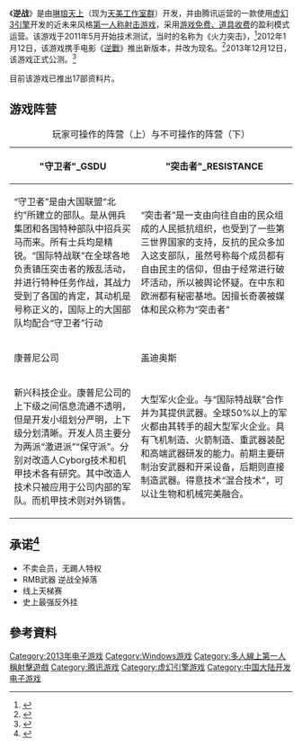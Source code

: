 {{Expand|time=2018-07-23T11:46:01+00:00}}
{{noteTA
| G1 = Games
}}
{{Infobox VG
| title = 逆战
| english = Assault Fire
| image =
| caption =
| genre = [[第一人称射击游戏|第一人称射击]]
| platforms = [[Microsoft_Windows|Microsoft Windows]]
| developer = [[琳琅天上|琳琅天上]]→[[天美工作室群|天美工作室群]]
| publisher = {{vgrelease|{{CHNML}}|[[腾讯游戏|腾讯游戏]]|{{PHI}}|[[Play_Park|Play Park]]|{{BRA}}|[[UOL|UOL]]→[[Level_Up!_Games|Level Up! Games]]}}
| director =
| producer = 徐成龙、Steve Gray
| designer =
| writer =
| programmer =
| composer =
| artist =
| series =
| engine = [[虚幻引擎3|虚幻引擎3]]
| modes = [[多人电子游戏|多人]]
| released = {{vgrelease|{{CHNML}}|2013年12月12日}}
| onlinegame = 1
| shutdown = {{vgrelease|{{BRA}}|2015年8月1日|
{{PHI}}|2017年3月27日
}}
}}

《'''逆战'''》是由[[琳琅天上|琳琅天上]]（现为[[天美工作室群|天美工作室群]]）开发，并由腾讯运营的一款使用[[虚幻3引擎|虚幻3引擎]]开发的近未来风格[[第一人称射击游戏|第一人称射击游戏]]，采用[[网络游戏免费模式|游戏免费、道具收费]]的盈利模式运营。该游戏于2011年5月开始技术测试，当时的名称为《火力突击》，<ref>{{Cite web |url = http://www.gamersky.com/hardware/201509/658898_10.shtml |title = 10大游戏实测 电竞玩家GTX 950与GTX 960显卡该选谁？ |author = 马振华 |date = 2015年9月4日 |publisher = 游民星空 |language = zh-cn }}</ref>2012年1月12日，该游戏携手电影《[[逆戰_(電影)|逆戰]]》推出新版本，并改为现名。<ref>{{Cite web |url = http://games.qq.com/a/20120113/000152.htm |title = 携手周杰伦谢霆锋 腾讯大作更名逆战 |date = 2012年1月13日 |publisher = 腾讯游戏 |language = zh-cn }}</ref>2013年12月12日，该游戏正式公测。<ref>{{Cite web |url = http://games.qq.com/a/20131130/005741.htm#p=1 |title = 张杰国际范MV首发《逆战》宣布12月12日公测 |author = QQ军团 |date = 2013年11月30日 |publisher = 腾讯网 |language = zh-cn }}</ref>

目前该游戏已推出17部资料片。

== 游戏阵营 ==
{| class="wikitable"
|+玩家可操作的阵营（上）与不可操作的阵营（下）
!"守卫者"_GSDU
!"突击者"_RESISTANCE
|-
|“守卫者”是由大国联盟“北约”所建立的部队。是从佣兵集团和各国特种部队中招兵买马而来。所有士兵均是精锐。“国际特战联”在全球各地负责镇压突击者的叛乱活动，并进行特种任务作战，其战力受到了各国的肯定，其动机是号称正义的，国际上的大国部队均配合“守卫者”行动
|“突击者”是一支由向往自由的民众组成的人民抵抗组织，也受到了一些第三世界国家的支持，反抗的民众多加入这支部队，虽然号称每个成员都有自由民主的信仰，但由于经常进行破坏活动，所以被舆论怀疑。在中东和欧洲都有秘密基地。因擅长奇袭被媒体和民众称为“突击者”
|-
|康普尼公司
|盖迪奥斯
|天兆組織
|-
|新兴科技企业。康普尼公司的上下级之间信息流通不透明，但是开发小组划分严明，上下级分划清晰。开发人员主要分为两派“激进派”“保守派”。分别对改造人Cyborg技术和机甲技术各有研究。其中改造人技术只被应用于公司内部的军队。而机甲技术则对外销售。
|大型军火企业。与“国际特战联”合作并为其提供武器。全球50%以上的军火都由其转手的超大型军火企业。具有飞机制造、火箭制造、重武器装配和高端武器研发的能力。前期主要研制治安武器和开采设备，后期则直接制造武器。得意技术“混合技术”，可以让生物和机械完美融合。
|Z博士背後的神秘組織。由最高代理收服一批人類精英後所成立的龐大組織，在天兆組織成立後便做了一件轟動全球的大事件，將研究所襲擊事件中身亡的Z博士復活，並成為天兆組織的七大代理人之一，而Z博士又建立了臭名昭著的康普尼公司，而康普尼公司的CEO由莉莉斯擔任。
|}

== 承诺<ref>{{Cite web|url=http://nz.qq.com/webplat/info/news_version3/1421/2253/2254/2255/m2161/201209/173033.shtml|title=逆战官方网站-全模式射击平台网游-腾讯游戏|accessdate=2018-01-13|last=Tencent-TGideas|work=nz.qq.com}}</ref> ==
* 不卖会员，无踢人特权
* RMB武器 逆战全掉落
* 线上天梯赛
* 史上最强反外挂
{{or|这些承诺随着制作组的更迭而不了了之，但在民间流传的“武器不超过300元”等属于谣言。}}

== 參考資料 ==
{{Reflist}}

{{腾讯游戏}}

{{DEFAULTSORT:Ni Zhan}}
[[Category:2013年电子游戏|Category:2013年电子游戏]]
[[Category:Windows游戏|Category:Windows游戏]]
[[Category:多人線上第一人稱射擊遊戲|Category:多人線上第一人稱射擊遊戲]]
[[Category:腾讯游戏|Category:腾讯游戏]]
[[Category:虚幻引擎游戏|Category:虚幻引擎游戏]]
[[Category:中国大陆开发电子游戏|Category:中国大陆开发电子游戏]]